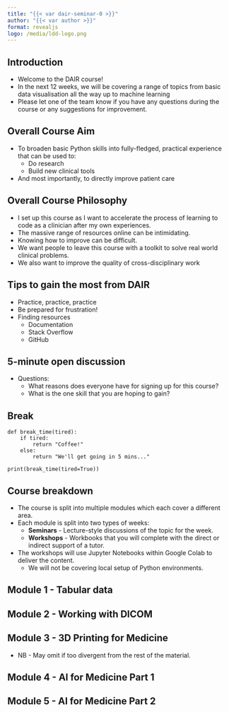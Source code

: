 ```yaml
---
title: "{{< var dair-seminar-0 >}}"
author: "{{< var author >}}"
format: revealjs
logo: /media/ldd-logo.png
---
```


## Introduction

* Welcome to the DAIR course!
* In the next 12 weeks, we will be covering a range of topics from basic data visualisation all the way up to machine learning
* Please let one of the team know if you have any questions during the course or any suggestions for improvement.

## Overall Course Aim

* To broaden basic Python skills into fully-fledged, practical experience that can be used to:
  * Do research
  * Build new clinical tools
* And most importantly, to directly improve patient care

## Overall Course Philosophy

* I set up this course as I want to accelerate the process of learning to code as a clinician after my own experiences.
* The massive range of resources online can be intimidating.
* Knowing how to improve can be difficult.
* We want people to leave this course with a toolkit to solve real world clinical problems.
* We also want to improve the quality of cross-disciplinary work

## Tips to gain the most from DAIR

* Practice, practice, practice
* Be prepared for frustration!
* Finding resources
  * Documentation
  * Stack Overflow
  * GitHub

## 5-minute open discussion

* Questions:
  * What reasons does everyone have for signing up for this course?
  * What is the one skill that you are hoping to gain?

## Break

```
def break_time(tired):
    if tired:
        return "Coffee!"
    else:
        return "We'll get going in 5 mins..."

print(break_time(tired=True))
```

## Course breakdown

* The course is split into multiple modules which each cover a different area.
* Each module is split into two types of weeks:
  * **Seminars** - Lecture-style discussions of the topic for the week.
  * **Workshops** - Workbooks that you will complete with the direct or indirect support of a tutor.
* The workshops will use Jupyter Notebooks within Google Colab to deliver the content.
  * We will not be covering local setup of Python environments.

## Module 1 - Tabular data

## Module 2 - Working with DICOM 

## Module 3 - 3D Printing for Medicine

* NB - May omit if too divergent from the rest of the material.

## Module 4 - AI for Medicine Part 1

## Module 5 - AI for Medicine Part 2

